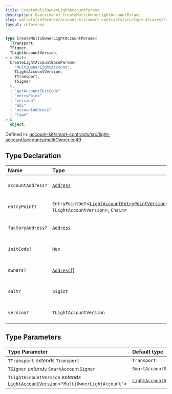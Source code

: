 ```yaml
---
title: CreateMultiOwnerLightAccountParams
description: Overview of CreateMultiOwnerLightAccountParams
slug: wallets/reference/account-kit/smart-contracts/src/type-aliases/CreateMultiOwnerLightAccountParams
layout: reference
---
```


```ts
type CreateMultiOwnerLightAccountParams<
  TTransport,
  TSigner,
  TLightAccountVersion,
> = Omit<
  CreateLightAccountBaseParams<
    "MultiOwnerLightAccount",
    TLightAccountVersion,
    TTransport,
    TSigner
  >,
  | "getAccountInitCode"
  | "entryPoint"
  | "version"
  | "abi"
  | "accountAddress"
  | "type"
> &
  object;
```

Defined in: [account-kit/smart-contracts/src/light-account/accounts/multiOwner.ts:49](https://github.com/alchemyplatform/aa-sdk/blob/49e74eee8606f480b200b4612d00d950da8a8742/account-kit/smart-contracts/src/light-account/accounts/multiOwner.ts#L49)

## Type Declaration

| Name              | Type                                                                                                                                                 | Defined in                                                                                                                                                                                                                                  |
| :---------------- | :--------------------------------------------------------------------------------------------------------------------------------------------------- | :------------------------------------------------------------------------------------------------------------------------------------------------------------------------------------------------------------------------------------------ |
| `accountAddress?` | [`Address`](../../../../aa-sdk/core/src/type-aliases/Address.mdx)                                                                                    | [account-kit/smart-contracts/src/light-account/accounts/multiOwner.ts:70](https://github.com/alchemyplatform/aa-sdk/blob/49e74eee8606f480b200b4612d00d950da8a8742/account-kit/smart-contracts/src/light-account/accounts/multiOwner.ts#L70) |
| `entryPoint?`     | `EntryPointDef`\<[`LightAccountEntryPointVersion`](LightAccountEntryPointVersion.mdx)\<`"MultiOwnerLightAccount"`, `TLightAccountVersion`>, `Chain`> | [account-kit/smart-contracts/src/light-account/accounts/multiOwner.ts:73](https://github.com/alchemyplatform/aa-sdk/blob/49e74eee8606f480b200b4612d00d950da8a8742/account-kit/smart-contracts/src/light-account/accounts/multiOwner.ts#L73) |
| `factoryAddress?` | [`Address`](../../../../aa-sdk/core/src/type-aliases/Address.mdx)                                                                                    | [account-kit/smart-contracts/src/light-account/accounts/multiOwner.ts:71](https://github.com/alchemyplatform/aa-sdk/blob/49e74eee8606f480b200b4612d00d950da8a8742/account-kit/smart-contracts/src/light-account/accounts/multiOwner.ts#L71) |
| `initCode?`       | `Hex`                                                                                                                                                | [account-kit/smart-contracts/src/light-account/accounts/multiOwner.ts:69](https://github.com/alchemyplatform/aa-sdk/blob/49e74eee8606f480b200b4612d00d950da8a8742/account-kit/smart-contracts/src/light-account/accounts/multiOwner.ts#L69) |
| `owners?`         | [`Address`](../../../../aa-sdk/core/src/type-aliases/Address.mdx)\[]                                                                                 | [account-kit/smart-contracts/src/light-account/accounts/multiOwner.ts:80](https://github.com/alchemyplatform/aa-sdk/blob/49e74eee8606f480b200b4612d00d950da8a8742/account-kit/smart-contracts/src/light-account/accounts/multiOwner.ts#L80) |
| `salt?`           | `bigint`                                                                                                                                             | [account-kit/smart-contracts/src/light-account/accounts/multiOwner.ts:68](https://github.com/alchemyplatform/aa-sdk/blob/49e74eee8606f480b200b4612d00d950da8a8742/account-kit/smart-contracts/src/light-account/accounts/multiOwner.ts#L68) |
| `version?`        | `TLightAccountVersion`                                                                                                                               | [account-kit/smart-contracts/src/light-account/accounts/multiOwner.ts:72](https://github.com/alchemyplatform/aa-sdk/blob/49e74eee8606f480b200b4612d00d950da8a8742/account-kit/smart-contracts/src/light-account/accounts/multiOwner.ts#L72) |

## Type Parameters

| Type Parameter                                                                                                 | Default type                                                                  |
| :------------------------------------------------------------------------------------------------------------- | :---------------------------------------------------------------------------- |
| `TTransport` _extends_ `Transport`                                                                             | `Transport`                                                                   |
| `TSigner` _extends_ `SmartAccountSigner`                                                                       | `SmartAccountSigner`                                                          |
| `TLightAccountVersion` _extends_ [`LightAccountVersion`](LightAccountVersion.mdx)\<`"MultiOwnerLightAccount"`> | [`LightAccountVersion`](LightAccountVersion.mdx)\<`"MultiOwnerLightAccount"`> |
